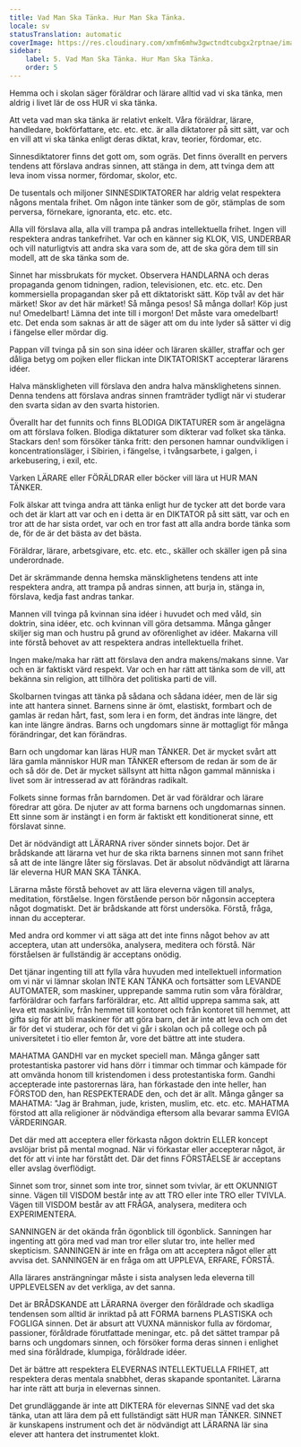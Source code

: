 ```yaml
---
title: Vad Man Ska Tänka. Hur Man Ska Tänka.
locale: sv
statusTranslation: automatic
coverImage: https://res.cloudinary.com/xmfm6mhw3gwctndtcubgx2rptnae/image/upload/v1740337243/small_cover_educacion_fundamental_a051170f1c.webp
sidebar:
    label: 5. Vad Man Ska Tänka. Hur Man Ska Tänka.
    order: 5
---
```

Hemma och i skolan säger föräldrar och lärare alltid vad vi ska tänka, men aldrig i livet lär de oss HUR vi ska tänka.

Att veta vad man ska tänka är relativt enkelt. Våra föräldrar, lärare, handledare, bokförfattare, etc. etc. etc. är alla diktatorer på sitt sätt, var och en vill att vi ska tänka enligt deras diktat, krav, teorier, fördomar, etc.

Sinnesdiktatorer finns det gott om, som ogräs. Det finns överallt en pervers tendens att förslava andras sinnen, att stänga in dem, att tvinga dem att leva inom vissa normer, fördomar, skolor, etc.

De tusentals och miljoner SINNESDIKTATORER har aldrig velat respektera någons mentala frihet. Om någon inte tänker som de gör, stämplas de som perversa, förnekare, ignoranta, etc. etc. etc.

Alla vill förslava alla, alla vill trampa på andras intellektuella frihet. Ingen vill respektera andras tankefrihet. Var och en känner sig KLOK, VIS, UNDERBAR och vill naturligtvis att andra ska vara som de, att de ska göra dem till sin modell, att de ska tänka som de.

Sinnet har missbrukats för mycket. Observera HANDLARNA och deras propaganda genom tidningen, radion, televisionen, etc. etc. etc. Den kommersiella propagandan sker på ett diktatoriskt sätt. Köp tvål av det här märket! Skor av det här märket! Så många pesos! Så många dollar! Köp just nu! Omedelbart! Lämna det inte till i morgon! Det måste vara omedelbart! etc. Det enda som saknas är att de säger att om du inte lyder så sätter vi dig i fängelse eller mördar dig.

Pappan vill tvinga på sin son sina idéer och läraren skäller, straffar och ger dåliga betyg om pojken eller flickan inte DIKTATORISKT accepterar lärarens idéer.

Halva mänskligheten vill förslava den andra halva mänsklighetens sinnen. Denna tendens att förslava andras sinnen framträder tydligt när vi studerar den svarta sidan av den svarta historien.

Överallt har det funnits och finns BLODIGA DIKTATURER som är angelägna om att förslava folken. Blodiga diktaturer som dikterar vad folket ska tänka. Stackars den! som försöker tänka fritt: den personen hamnar oundvikligen i koncentrationsläger, i Sibirien, i fängelse, i tvångsarbete, i galgen, i arkebusering, i exil, etc.

Varken LÄRARE eller FÖRÄLDRAR eller böcker vill lära ut HUR MAN TÄNKER.

Folk älskar att tvinga andra att tänka enligt hur de tycker att det borde vara och det är klart att var och en i detta är en DIKTATOR på sitt sätt, var och en tror att de har sista ordet, var och en tror fast att alla andra borde tänka som de, för de är det bästa av det bästa.

Föräldrar, lärare, arbetsgivare, etc. etc. etc., skäller och skäller igen på sina underordnade.

Det är skrämmande denna hemska mänsklighetens tendens att inte respektera andra, att trampa på andras sinnen, att burja in, stänga in, förslava, kedja fast andras tankar.

Mannen vill tvinga på kvinnan sina idéer i huvudet och med våld, sin doktrin, sina idéer, etc. och kvinnan vill göra detsamma. Många gånger skiljer sig man och hustru på grund av oförenlighet av idéer. Makarna vill inte förstå behovet av att respektera andras intellektuella frihet.

Ingen make/maka har rätt att förslava den andra makens/makans sinne. Var och en är faktiskt värd respekt. Var och en har rätt att tänka som de vill, att bekänna sin religion, att tillhöra det politiska parti de vill.

Skolbarnen tvingas att tänka på sådana och sådana idéer, men de lär sig inte att hantera sinnet. Barnens sinne är ömt, elastiskt, formbart och de gamlas är redan hårt, fast, som lera i en form, det ändras inte längre, det kan inte längre ändras. Barns och ungdomars sinne är mottagligt för många förändringar, det kan förändras.

Barn och ungdomar kan läras HUR man TÄNKER. Det är mycket svårt att lära gamla människor HUR man TÄNKER eftersom de redan är som de är och så dör de. Det är mycket sällsynt att hitta någon gammal människa i livet som är intresserad av att förändras radikalt.

Folkets sinne formas från barndomen. Det är vad föräldrar och lärare föredrar att göra. De njuter av att forma barnens och ungdomarnas sinnen. Ett sinne som är instängt i en form är faktiskt ett konditionerat sinne, ett förslavat sinne.

Det är nödvändigt att LÄRARNA river sönder sinnets bojor. Det är brådskande att lärarna vet hur de ska rikta barnens sinnen mot sann frihet så att de inte längre låter sig förslavas. Det är absolut nödvändigt att lärarna lär eleverna HUR MAN SKA TÄNKA.

Lärarna måste förstå behovet av att lära eleverna vägen till analys, meditation, förståelse. Ingen förstående person bör någonsin acceptera något dogmatiskt. Det är brådskande att först undersöka. Förstå, fråga, innan du accepterar.

Med andra ord kommer vi att säga att det inte finns något behov av att acceptera, utan att undersöka, analysera, meditera och förstå. När förståelsen är fullständig är acceptans onödig.

Det tjänar ingenting till att fylla våra huvuden med intellektuell information om vi när vi lämnar skolan INTE KAN TÄNKA och fortsätter som LEVANDE AUTOMATER, som maskiner, upprepande samma rutin som våra föräldrar, farföräldrar och farfars farföräldrar, etc. Att alltid upprepa samma sak, att leva ett maskinliv, från hemmet till kontoret och från kontoret till hemmet, att gifta sig för att bli maskiner för att göra barn, det är inte att leva och om det är för det vi studerar, och för det vi går i skolan och på college och på universitetet i tio eller femton år, vore det bättre att inte studera.

MAHATMA GANDHI var en mycket speciell man. Många gånger satt protestantiska pastorer vid hans dörr i timmar och timmar och kämpade för att omvända honom till kristendomen i dess protestantiska form. Gandhi accepterade inte pastorernas lära, han förkastade den inte heller, han FÖRSTOD den, han RESPEKTERADE den, och det är allt. Många gånger sa MAHATMA: "Jag är Brahman, jude, kristen, muslim, etc. etc. etc. MAHATMA förstod att alla religioner är nödvändiga eftersom alla bevarar samma EVIGA VÄRDERINGAR.

Det där med att acceptera eller förkasta någon doktrin ELLER koncept avslöjar brist på mental mognad. När vi förkastar eller accepterar något, är det för att vi inte har förstått det. Där det finns FÖRSTÅELSE är acceptans eller avslag överflödigt.

Sinnet som tror, sinnet som inte tror, sinnet som tvivlar, är ett OKUNNIGT sinne. Vägen till VISDOM består inte av att TRO eller inte TRO eller TVIVLA. Vägen till VISDOM består av att FRÅGA, analysera, meditera och EXPERIMENTERA.

SANNINGEN är det okända från ögonblick till ögonblick. Sanningen har ingenting att göra med vad man tror eller slutar tro, inte heller med skepticism. SANNINGEN är inte en fråga om att acceptera något eller att avvisa det. SANNINGEN är en fråga om att UPPLEVA, ERFARE, FÖRSTÅ.

Alla lärares ansträngningar måste i sista analysen leda eleverna till UPPLEVELSEN av det verkliga, av det sanna.

Det är BRÅDSKANDE att LÄRARNA överger den föråldrade och skadliga tendensen som alltid är inriktad på att FORMA barnens PLASTISKA och FOGLIGA sinnen. Det är absurt att VUXNA människor fulla av fördomar, passioner, föråldrade förutfattade meningar, etc. på det sättet trampar på barns och ungdomars sinnen, och försöker forma deras sinnen i enlighet med sina föråldrade, klumpiga, föråldrade idéer.

Det är bättre att respektera ELEVERNAS INTELLEKTUELLA FRIHET, att respektera deras mentala snabbhet, deras skapande spontanitet. Lärarna har inte rätt att burja in elevernas sinnen.

Det grundläggande är inte att DIKTERA för elevernas SINNE vad det ska tänka, utan att lära dem på ett fullständigt sätt HUR man TÄNKER. SINNET är kunskapens instrument och det är nödvändigt att LÄRARNA lär sina elever att hantera det instrumentet klokt.

